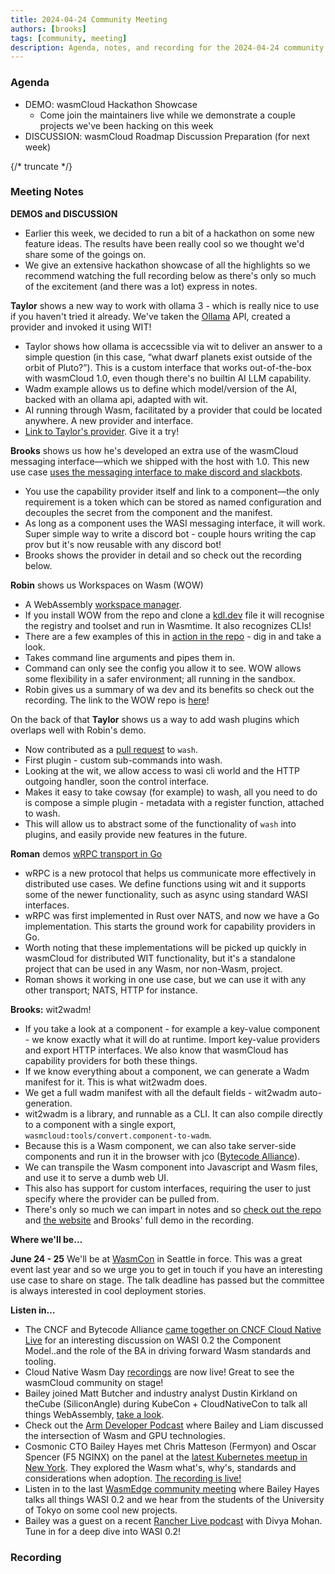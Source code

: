 ```yaml
---
title: 2024-04-24 Community Meeting
authors: [brooks]
tags: [community, meeting]
description: Agenda, notes, and recording for the 2024-04-24 community meeting
---
```



### Agenda

- DEMO: wasmCloud Hackathon Showcase
  - Come join the maintainers live while we demonstrate a couple projects we've been hacking on this week
- DISCUSSION: wasmCloud Roadmap Discussion Preparation (for next week)

{/* truncate */}

### Meeting Notes

**DEMOS and DISCUSSION**

- Earlier this week, we decided to run a bit of a hackathon on some new feature ideas. The results have been really cool so we thought we'd share some of the goings on.
- We give an extensive hackathon showcase of all the highlights so we recommend watching the full recording below as there's only so much of the excitement (and there was a lot) express in notes.

**Taylor** shows a new way to work with ollama 3 - which is really nice to use if you haven't tried it already. We've taken the [Ollama](https://ollama.com/) API, created a provider and invoked it using WIT!

- Taylor shows how ollama is accecssible via wit to deliver an answer to a simple question (in this case, “what dwarf planets exist outside of the orbit of Pluto?”). This is a custom interface that works out-of-the-box with wasmCloud 1.0, even though there's no builtin AI LLM capability.
- Wadm example allows us to define which model/version of the AI, backed with an ollama api, adapted with wit.
- AI running through Wasm, facilitated by a provider that could be located anywhere. A new provider and interface.
- [Link to Taylor's provider](https://github.com/thomastaylor312/ollama-provider). Give it a try!

**Brooks** shows us how he's developed an extra use of the wasmCloud messaging interface—which we shipped with the host with 1.0. This new use case [uses the messaging interface to make discord and slackbots](https://github.com/brooksmtownsend/wasmcloud-messaging-chatbot).

- You use the capability provider itself and link to a component—the only requirement is a token which can be stored as named configuration and decouples the secret from the component and the manifest.
- As long as a component uses the WASI messaging interface, it will work. Super simple way to write a discord bot - couple hours writing the cap prov but it's now reusable with any discord bot!
- Brooks shows the provider in detail and so check out the recording below.

**Robin** shows us Workspaces on Wasm (WOW)

- A WebAssembly [workspace manager](https://github.com/esoterra/wow/tree/main).
- If you install WOW from the repo and clone a [kdl.dev](http://kdl.dev) file it will recognise the registry and toolset and run in Wasmtime. It also recognizes CLIs!
- There are a few examples of this in [action in the repo](https://github.com/esoterra/wow/tree/main) - dig in and take a look.
- Takes command line arguments and pipes them in.
- Command can only see the config you allow it to see. WOW allows some flexibility in a safer environment; all running in the sandbox.
- Robin gives us a summary of wa dev and its benefits so check out the recording. The link to the WOW repo is [here](https://github.com/esoterra/wow)!

On the back of that **Taylor** shows us a way to add wash plugins which overlaps well with Robin's demo.

- Now contributed as a [pull request](https://github.com/wasmCloud/wasmCloud/pull/1989) to `wash`.
- First plugin - custom sub-commands into wash.
- Looking at the wit, we allow access to wasi cli world and the HTTP outgoing handler, soon the control interface.
- Makes it easy to take cowsay (for example) to wash, all you need to do is compose a simple plugin - metadata with a register function, attached to wash.
- This will allow us to abstract some of the functionality of `wash` into plugins, and easily provide new features in the future.

**Roman** demos [wRPC transport in Go](https://github.com/wrpc/wrpc)

- wRPC is a new protocol that helps us communicate more effectively in distributed use cases. We define functions using wit and it supports some of the newer functionality, such as async using standard WASI interfaces.
- wRPC was first implemented in Rust over NATS, and now we have a Go implementation. This starts the ground work for capability providers in Go.
- Worth noting that these implementations will be picked up quickly in wasmCloud for distributed WIT functionality, but it's a standalone project that can be used in any Wasm, nor non-Wasm, project.
- Roman shows it working in one use case, but we can use it with any other transport; NATS, HTTP for instance.

**Brooks:** wit2wadm!

- If you take a look at a component - for example a key-value component - we know exactly what it will do at runtime. Import key-value providers and export HTTP interfaces. We also know that wasmCloud has capability providers for both these things.
- If we know everything about a component, we can generate a Wadm manifest for it. This is what wit2wadm does.
- We get a full wadm manifest with all the default fields - wit2wadm auto-generation.
- wit2wadm is a library, and runnable as a CLI. It can also compile directly to a component with a single export, `wasmcloud:tools/convert.component-to-wadm`.
- Because this is a Wasm component, we can also take server-side components and run it in the browser with jco ([Bytecode Alliance](https://github.com/bytecodealliance/jco)).
- We can transpile the Wasm component into Javascript and Wasm files, and use it to serve a dumb web UI.
- This also has support for custom interfaces, requiring the user to just specify where the provider can be pulled from.
- There's only so much we can impart in notes and so [check out the repo](https://github.com/brooksmtownsend/wit2wadm) and [the website](https://brooksmtownsend.github.io/wit2wadm/) and Brooks' full demo in the recording.

**Where we'll be…**

**June 24 - 25** We'll be at [WasmCon](https://events.linuxfoundation.org/wasmcon/) in Seattle in force. This was a great event last year and so we urge you to get in touch if you have an interesting use case to share on stage. The talk deadline has passed but the committee is always interested in cool deployment stories.

**Listen in…**

- The CNCF and Bytecode Alliance [came together on CNCF Cloud Native Live](https://www.youtube.com/watch?v=5Nv51foQ1mQ) for an interesting discussion on WASI 0.2 the Component Model..and the role of the BA in driving forward Wasm standards and tooling.
- Cloud Native Wasm Day [recordings](https://youtube.com/playlist?list=PLj6h78yzYM2MQteKoXxICTWiUdZYEw6RI&feature=shared) are now live! Great to see the wasmCloud community on stage!
- Bailey joined Matt Butcher and industry analyst Dustin Kirkland on theCube (SiliconAngle) during KubeCon + CloudNativeCon to talk all things WebAssembly, [take a look](https://www.youtube.com/watch?v=XU4TVukPs8g).
- Check out the [Arm Developer Podcast](https://www.youtube.com/watch?v=iDTHXGuqXAI) where Bailey and Liam discussed the intersection of Wasm and GPU technologies.
- Cosmonic CTO Bailey Hayes met Chris Matteson (Fermyon) and Oscar Spencer (F5 NGINX) on the panel at the [latest Kubernetes meetup in New York](https://www.meetup.com/new-york-kubernetes-meetup/events/297886914/). They explored the Wasm what's, why's, standards and considerations when adoption. [The recording is live!](https://youtu.be/ThcQNR-aVvI)
- Listen in to the last [WasmEdge community meeting](https://youtu.be/ttiE7g2Ojuk) where Bailey Hayes talks all things WASI 0.2 and we hear from the students of the University of Tokyo on some cool new projects.
- Bailey was a guest on a recent [Rancher Live podcast](https://www.youtube.com/watch?v=SPdzvL59tIA) with Divya Mohan. Tune in for a deep dive into WASI 0.2!

### Recording

<ReactPlayer url="https://www.youtube.com/watch?v=Gh0zbbS9hOs" controls />
